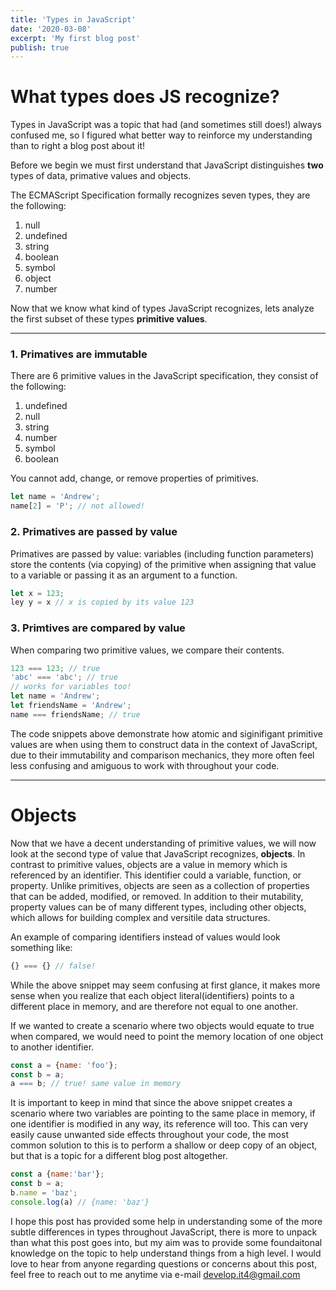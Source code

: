 ```yaml
---
title: 'Types in JavaScript'
date: '2020-03-08'
excerpt: 'My first blog post'
publish: true
---
```


<div class="small">
  <JSLogo />
</div>

# What types does JS recognize?

<section class="blog-section mt-logo">
  Types in JavaScript was a topic that had (and sometimes still does!) always confused
  me, so I figured what better way to reinforce my understanding than to right a
  blog post about it!

Before we begin we must first understand that JavaScript distinguishes **two** types of data, primative values and objects.

The ECMAScript Specification formally recognizes seven types, they are the following:

</section>

1. null
2. undefined
3. string
4. boolean
5. symbol
6. object
7. number

Now that we know what kind of types JavaScript recognizes, lets
analyze the first subset of these types **primitive values**.

---

### 1. Primatives are immutable

There are 6 primitive values in the JavaScript specification, they consist of the following:

1. undefined
1. null
1. string
1. number
1. symbol
1. boolean

You cannot add, change, or remove properties of primitives.

```js
let name = 'Andrew';
name[2] = 'P'; // not allowed!
```

### 2. Primatives are passed by value

Primatives are passed by value: variables (including function parameters) store the contents (via copying) of the primitive when assigning that value to a variable or passing it as an argument to a function.

```js
let x = 123;
ley y = x // x is copied by its value 123
```

### 3. Primtives are compared by value

When comparing two primitive values, we compare their contents.

```js
123 === 123; // true
'abc' === 'abc'; // true
// works for variables too!
let name = 'Andrew';
let friendsName = 'Andrew';
name === friendsName; // true
```

The code snippets above demonstrate how atomic and siginifigant primitive values are when using them to construct data in the context of JavaScript, due to their immutability and comparison mechanics, they more often feel less confusing and amiguous to work with throughout your code.

---

# Objects

Now that we have a decent understanding of primitive values, we will now look at the second type of value that JavaScript recognizes, **objects**. In contrast to primitive values, objects are a value in memory which is referenced by an identifier. This identifier could a variable, function, or property. Unlike primitives, objects are seen as a collection of properties that can be added, modified, or removed. In addition to their mutability, property values can be of many different types, including other objects, which allows for building complex and versitile data structures.

An example of comparing identifiers instead of values would look something like:

```js
{} === {} // false!
```

While the above snippet may seem confusing at first glance, it makes more sense when you realize that each object literal(identifiers) points to a different place in memory, and are therefore not equal to one another.

If we wanted to create a scenario where two objects would equate to true when compared, we would need to point the memory location of one object to another identifier.

```js
const a = {name: 'foo'};
const b = a;
a === b; // true! same value in memory
```

It is important to keep in mind that since the above snippet creates a scenario where two variables are pointing to the same place in memory, if one identifier is modified in any way, its reference will too. This can very easily cause unwanted side effects throughout your code, the most common solution to this is to perform a shallow or deep copy of an object, but that is a topic for a different blog post altogether.

```js
const a {name:'bar'};
const b = a;
b.name = 'baz';
console.log(a) // {name: 'baz'}
```

I hope this post has provided some help in understanding some of the more subtle differences in types throughout JavaScript, there is more to unpack than what this post goes into, but my aim was to provide some foundaitonal knowledge on the topic to help understand things from a high level. I would love to hear from anyone regarding questions or concerns about this post, feel free to reach out to me anytime via e-mail [develop.it4@gmail.com](mailto:develop.it4@gmail.com)

